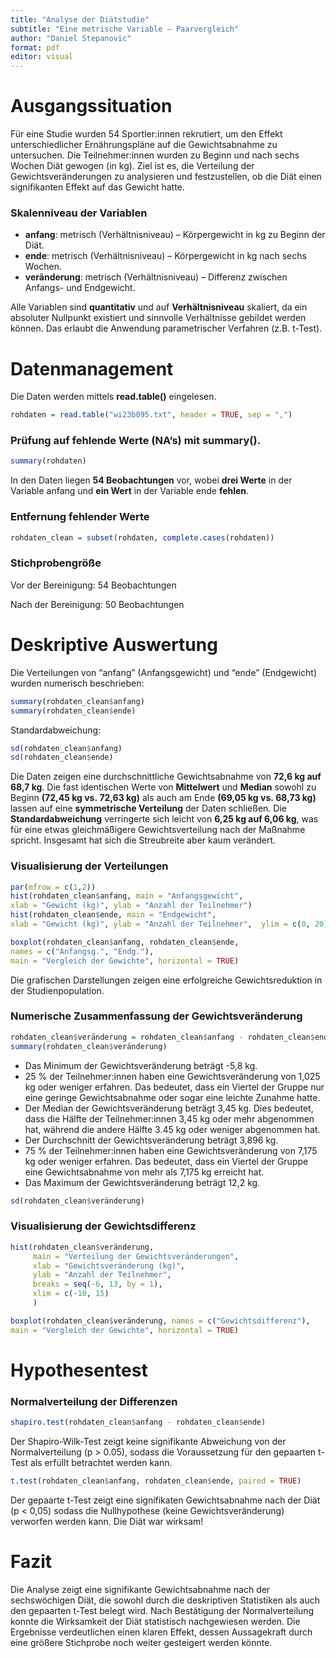 ```yaml
---
title: "Analyse der Diätstudie"
subtitle: "Eine metrische Variable – Paarvergleich"
author: "Daniel Stepanovic"
format: pdf
editor: visual
---
```


# Ausgangssituation

Für eine Studie wurden 54 Sportler:innen rekrutiert, um den Effekt unterschiedlicher Ernährungspläne auf die Gewichtsabnahme zu untersuchen. Die Teilnehmer:innen wurden zu Beginn und nach sechs Wochen Diät gewogen (in kg). Ziel ist es, die Verteilung der Gewichtsveränderungen zu analysieren und festzustellen, ob die Diät einen signifikanten Effekt auf das Gewicht hatte.

### Skalenniveau der Variablen

-   **anfang**: metrisch (Verhältnisniveau) – Körpergewicht in kg zu Beginn der Diät.
-   **ende**: metrisch (Verhältnisniveau) – Körpergewicht in kg nach sechs Wochen.
-   **veränderung**: metrisch (Verhältnisniveau) – Differenz zwischen Anfangs- und Endgewicht.

Alle Variablen sind **quantitativ** und auf **Verhältnisniveau** skaliert, da ein absoluter Nullpunkt existiert und sinnvolle Verhältnisse gebildet werden können. Das erlaubt die Anwendung parametrischer Verfahren (z.B. t-Test).

# Datenmanagement

Die Daten werden mittels **read.table()** eingelesen.

```r
rohdaten = read.table("wi23b095.txt", header = TRUE, sep = ",")
```

### Prüfung auf fehlende Werte (NA's) mit summary().

```r
summary(rohdaten)
```

In den Daten liegen **54 Beobachtungen** vor, wobei **drei Werte** in der Variable anfang und **ein Wert** in der Variable ende **fehlen**.

### Entfernung fehlender Werte

```r
rohdaten_clean = subset(rohdaten, complete.cases(rohdaten))
```

### Stichprobengröße

Vor der Bereinigung: 54 Beobachtungen

Nach der Bereinigung: 50 Beobachtungen

# Deskriptive Auswertung

Die Verteilungen von "anfang" (Anfangsgewicht) und "ende" (Endgewicht) wurden numerisch beschrieben:

```r
summary(rohdaten_clean$anfang)
summary(rohdaten_clean$ende)
```

Standardabweichung:

```r
sd(rohdaten_clean$anfang)
sd(rohdaten_clean$ende)
```

Die Daten zeigen eine durchschnittliche Gewichtsabnahme von **72,6 kg auf 68,7 kg**. Die fast identischen Werte von **Mittelwert** und **Median** sowohl zu Beginn **(72,45 kg vs. 72,63 kg)** als auch am Ende **(69,05 kg vs. 68,73 kg)** lassen auf eine **symmetrische Verteilung** der Daten schließen. Die **Standardabweichung** verringerte sich leicht von **6,25 kg auf 6,06 kg**, was für eine etwas gleichmäßigere Gewichtsverteilung nach der Maßnahme spricht. Insgesamt hat sich die Streubreite aber kaum verändert.

### Visualisierung der Verteilungen

```r
par(mfrow = c(1,2))
hist(rohdaten_clean$anfang, main = "Anfangsgewicht",
xlab = "Gewicht (kg)", ylab = "Anzahl der Teilnehmer")
hist(rohdaten_clean$ende, main = "Endgewicht",
xlab = "Gewicht (kg)", ylab = "Anzahl der Teilnehmer",  ylim = c(0, 20))
```

```r
boxplot(rohdaten_clean$anfang, rohdaten_clean$ende,
names = c("Anfangsg.", "Endg."),
main = "Vergleich der Gewichte", horizontal = TRUE)
```

Die grafischen Darstellungen zeigen eine erfolgreiche Gewichtsreduktion in der Studienpopulation.

### Numerische Zusammenfassung der Gewichtsveränderung

```r
rohdaten_clean$veränderung = rohdaten_clean$anfang - rohdaten_clean$ende
summary(rohdaten_clean$veränderung)
```

-   Das Minimum der Gewichtsveränderung beträgt -5,8 kg.
-   25 % der Teilnehmer:innen haben eine Gewichtsveränderung von 1,025 kg oder weniger erfahren. Das bedeutet, dass ein Viertel der Gruppe nur eine geringe Gewichtsabnahme oder sogar eine leichte Zunahme hatte.
-   Der Median der Gewichtsveränderung beträgt 3,45 kg. Dies bedeutet, dass die Hälfte der Teilnehmer:innen 3,45 kg oder mehr abgenommen hat, während die andere Hälfte 3.45 kg oder weniger abgenommen hat.
-   Der Durchschnitt der Gewichtsveränderung beträgt 3,896 kg.
-   75 % der Teilnehmer:innen haben eine Gewichtsveränderung von 7,175 kg oder weniger erfahren. Das bedeutet, dass ein Viertel der Gruppe eine Gewichtsabnahme von mehr als 7,175 kg erreicht hat.
-   Das Maximum der Gewichtsveränderung beträgt 12,2 kg.

```r
sd(rohdaten_clean$veränderung)
```

### Visualisierung der Gewichtsdifferenz

```r
hist(rohdaten_clean$veränderung, 
     main = "Verteilung der Gewichtsveränderungen", 
     xlab = "Gewichtsveränderung (kg)",
     ylab = "Anzahl der Teilnehmer",
     breaks = seq(-6, 13, by = 1),
     xlim = c(-10, 15)
     )
```

```r
boxplot(rohdaten_clean$veränderung, names = c("Gewichtsdifferenz"),
main = "Vergleich der Gewichte", horizontal = TRUE)
```

# Hypothesentest

### Normalverteilung der Differenzen

```r
shapiro.test(rohdaten_clean$anfang - rohdaten_clean$ende)
```

Der Shapiro-Wilk-Test zeigt keine signifikante Abweichung von der Normalverteilung (p \> 0.05), sodass die Voraussetzung für den gepaarten t-Test als erfüllt betrachtet werden kann.

```r
t.test(rohdaten_clean$anfang, rohdaten_clean$ende, paired = TRUE)
```

Der gepaarte t-Test zeigt eine signifikaten Gewichtsabnahme nach der Diät (p \< 0,05) sodass die Nullhypothese (keine Gewichtsveränderung) verworfen werden kann. Die Diät war wirksam!

# Fazit

Die Analyse zeigt eine signifikante Gewichtsabnahme nach der sechswöchigen Diät, die sowohl durch die deskriptiven Statistiken als auch den gepaarten t-Test belegt wird. Nach Bestätigung der Normalverteilung konnte die Wirksamkeit der Diät statistisch nachgewiesen werden. Die Ergebnisse verdeutlichen einen klaren Effekt, dessen Aussagekraft durch eine größere Stichprobe noch weiter gesteigert werden könnte.
